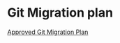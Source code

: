 = Git Migration plan =

[[https://github.com/twisted-infra/braid/issues/163|Approved Git Migration Plan]]